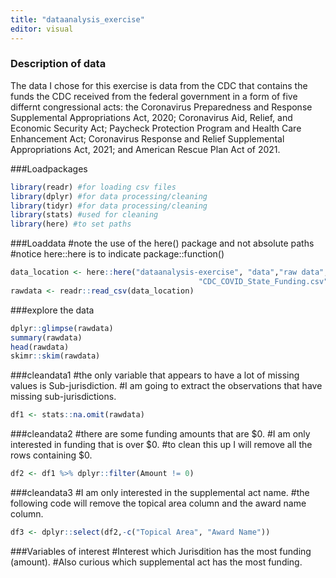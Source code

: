 ```yaml
---
title: "dataanalysis_exercise"
editor: visual
---
```


### Description of data

The data I chose for this exercise is data from the CDC that contains the funds the CDC received from the federal government in a form of five differnt congressional acts: the Coronavirus Preparedness and Response Supplemental Appropriations Act, 2020; Coronavirus Aid, Relief, and Economic Security Act; Paycheck Protection Program and Health Care Enhancement Act; Coronavirus Response and Relief Supplemental Appropriations Act, 2021; and American Rescue Plan Act of 2021.

###Loadpackages 
```r
library(readr) #for loading csv files
library(dplyr) #for data processing/cleaning
library(tidyr) #for data processing/cleaning
library(stats) #used for cleaning 
library(here) #to set paths
```

###Loaddata
#note the use of the here() package and not absolute paths
#notice here::here is to indicate package::function()
```r
data_location <- here::here("dataanalysis-exercise", "data","raw data",
                                          "CDC_COVID_State_Funding.csv")
rawdata <- readr::read_csv(data_location)
```

###explore the data 
```r
dplyr::glimpse(rawdata)
summary(rawdata)
head(rawdata)
skimr::skim(rawdata)
```

###cleandata1 
#the only variable that appears to have a lot of missing values is Sub-jurisdiction.
#I am going to extract the observations that have missing sub-jurisdictions. 
```r
df1 <- stats::na.omit(rawdata)
```

###cleandata2
#there are some funding amounts that are $0.
#I am only interested in funding that is over $0.
#to clean this up I will remove all the rows containing $0.
```r
df2 <- df1 %>% dplyr::filter(Amount != 0)
```

###cleandata3
#I am only interested in the supplemental act name.
#the following code will remove the topical area column and the award name column.
```r
df3 <- dplyr::select(df2,-c("Topical Area", "Award Name"))
```

###Variables of interest 
#Interest which Jurisdition has the most funding (amount).
#Also curious which supplemental act has the most funding.
